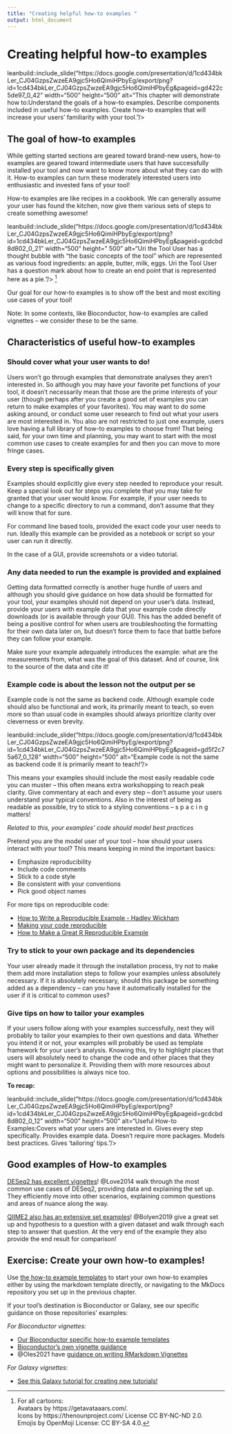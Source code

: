 ```yaml
---
title: "Creating helpful how-to examples "
output: html_document
---
```


# Creating helpful how-to examples

leanbuild::include_slide("https://docs.google.com/presentation/d/1cd434bkLer_CJ04GzpsZwzeEA9gjc5Ho6QimiHPbyEg/export/png?id=1cd434bkLer_CJ04GzpsZwzeEA9gjc5Ho6QimiHPbyEg&pageid=gd422c5de97_0_42" width="500" height="500" alt="This chapter will demonstrate how to:Understand the goals of a how-to examples. Describe components included in useful how-to examples. Create how-to examples that will increase your users’ familiarity with your tool."/>

## The goal of how-to examples

While getting started sections are geared toward brand-new users, how-to examples are geared toward intermediate users that have successfully installed your tool and now want to know more about what they can do with it.
How-to examples can turn these moderately interested users into enthusiastic and invested fans of your tool!

How-to examples are like recipes in a cookbook.
We can generally assume your user has found the kitchen, now give them various sets of steps to create something awesome!

leanbuild::include_slide("https://docs.google.com/presentation/d/1cd434bkLer_CJ04GzpsZwzeEA9gjc5Ho6QimiHPbyEg/export/png?id=1cd434bkLer_CJ04GzpsZwzeEA9gjc5Ho6QimiHPbyEg&pageid=gcdcbd8d802_0_21" width="500" height=" 500" alt="Uri the Tool User has a thought bubble with “the basic concepts of the tool” which are represented as various food ingredients: an apple, butter, milk, eggs. Uri the Tool User has a question mark about how to create an end point that is represented here as a pie."/>
^[For all cartoons:     
Avataars by https://getavataaars.com/.   
Icons by https://thenounproject.com/ License CC BY-NC-ND 2.0.     
Emojis by OpenMoji License: CC BY-SA 4.0.]

Our goal for our how-to examples is to show off the best and most exciting use cases of your tool!

Note: In some contexts, like Bioconductor, how-to examples are called vignettes -- we consider these to be the same.

## Characteristics of useful how-to examples

### Should cover what your user wants to do!

Users won't go through examples that demonstrate analyses they aren't interested in.
So although you may have your favorite pet functions of your tool, it doesn't necessarily mean that those are the prime interests of your user (though perhaps after you create a good set of examples you can return to make examples of your favorites).
You may want to do some asking around, or conduct some user research to find out what your users are most interested in.
You also are not restricted to just one example, users love having a full library of how-to examples to choose from!
That being said, for your own time and planning, you may want to start with the most common use cases to create examples for and then you can move to more fringe cases.

### Every step is specifically given

Examples should explicitly give every step needed to reproduce your result.
Keep a special look out for steps you complete that you may take for granted that your user would know.
For example, if your user needs to change to a specific directory to run a command, don't assume that they will know that for sure.

For command line based tools, provided the exact code your user needs to run.
Ideally this example can be provided as a notebook or script so your user can run it directly.

In the case of a GUI, provide screenshots or a video tutorial.

### Any data needed to run the example is provided and explained  

Getting data formatted correctly is another huge hurdle of users and although you should give guidance on how data should be formatted for your tool, your examples should not depend on your user's data.
Instead, provide your users with example data that your example code directly downloads (or is available through your GUI).
This has the added benefit of being a positive control for when users are troubleshooting the formatting for their own data later on, but doesn't force them to face that battle before they can follow your example.

Make sure your example adequately introduces the example: what are the measurements from, what was the goal of this dataset.
And of course, link to the source of the data and cite it!

### Example code is about the lesson not the output per se

Example code is not the same as backend code.
Although example code should also be functional and work, its primarily meant to teach, so even more so than usual code in examples should always prioritize clarity over cleverness or even brevity.

leanbuild::include_slide("https://docs.google.com/presentation/d/1cd434bkLer_CJ04GzpsZwzeEA9gjc5Ho6QimiHPbyEg/export/png?id=1cd434bkLer_CJ04GzpsZwzeEA9gjc5Ho6QimiHPbyEg&pageid=gd5f2c75a67_0_128" width="500" height="500" alt="Example code is not the same as backend code it is primarily meant to teach!"/>

This means your examples should include the most easily readable code you can muster -- this often means extra workshopping to reach peak clarity.
Give commentary at each and every step -- don't assume your users understand your typical conventions.
Also in the interest of being as readable as possible, try to stick to a styling conventions -- s p a c i n g  matters!

_Related to this, your examples' code should model best practices_

Pretend you are the model user of your tool -- how should your users interact with your tool?
This means keeping in mind the important basics:

- Emphasize reproducibility
- Include code comments
- Stick to a code style
- Be consistent with your conventions
- Pick good object names

For more tips on reproducible code:

- [How to Write a Reproducible Example - Hadley Wickham](https://gist.github.com/hadley/270442#how-to-write-a-reproducible-example)
- [Making your code reproducible](https://methodsblog.com/2017/12/06/making-your-code-reproducible/)
- [How to Make a Great R Reproducible Example](https://stackoverflow.com/questions/5963269/how-to-make-a-great-r-reproducible-example)

### Try to stick to your own package and its dependencies

Your user already made it through the installation process, try not to make them add more installation steps to follow your examples unless absolutely necessary.
If it is absolutely necessary, should this package be something added as a dependency -- can you have it automatically installed for the user if it is critical to common uses?

### Give tips on how to tailor your examples

If your users follow along with your examples successfully, next they will probably to tailor your examples to their own questions and data.
Whether you intend it or not, your examples will probably be used as template framework for your user's analysis.
Knowing this, try to highlight places that users will absolutely need to change the code and other places that they might want to personalize it.
Providing them with more resources about options and possibilities is always nice too.

**To recap:**

leanbuild::include_slide("https://docs.google.com/presentation/d/1cd434bkLer_CJ04GzpsZwzeEA9gjc5Ho6QimiHPbyEg/export/png?id=1cd434bkLer_CJ04GzpsZwzeEA9gjc5Ho6QimiHPbyEg&pageid=gcdcbd8d802_0_12" width="500" height="500" alt="Useful How-to Examples:Covers what your users are interested in. Gives every step specifically. Provides example data. Doesn’t require more packages. Models best practices. Gives ‘tailoring’ tips."/>

## Good examples of How-to examples

[DESeq2 has excellent vignettes](http://www.bioconductor.org/packages/release/bioc/vignettes/DESeq2/inst/doc/DESeq2.html)!
@Love2014 walk through the most common use cases of DESeq2, providing data and explaining the set up.
They efficiently move into other scenarios, explaining common questions and areas of nuance along the way.

[QIIME2 also has an extensive set examples](https://docs.qiime2.org/2021.2/tutorials/pd-mice/)!
@Bolyen2019 give a great set up and hypothesis to a question with a given dataset and walk through each step to answer that question.
At the very end of the example they also provide the end result for comparison!

## Exercise: Create your own how-to examples!

Use [the how-to example templates](https://raw.githubusercontent.com/jhudsl/itcr-template-documentation/master/docs/how_to_examples.md) to start your own how-to examples either by using the markdown template directly, or navigating to the MkDocs repository you set up in the previous chapter.

If your tool's destination is Bioconductor or Galaxy, see our specific guidance on those repositories' examples:

_For Bioconductor vignettes_:

- [Our Bioconductor specific how-to example templates](https://raw.githubusercontent.com/jhudsl/itcr-template-documentation/master/docs/how_to_examples.md)
- [Bioconductor's own vignette guidance](https://www.bioconductor.org/developers/package-guidelines/#Vignettes)
- @Oles2021 have [guidance on writing RMarkdown Vignettes](https://bioconductor.org/packages/devel/bioc/vignettes/BiocStyle/inst/doc/AuthoringRmdVignettes.html)

_For Galaxy vignettes_:

- [See this Galaxy tutorial for creating new tutorials!](https://training.galaxyproject.org/training-material/topics/contributing/tutorials/create-new-tutorial/tutorial.html)
